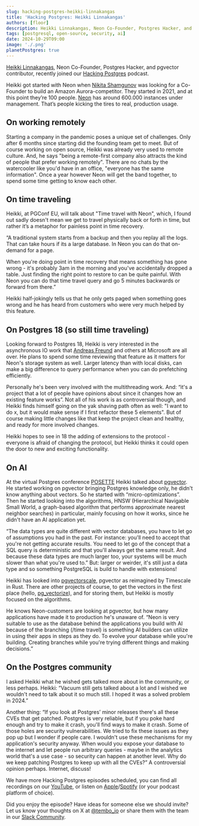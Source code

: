 ```yaml
---
slug: hacking-postgres-heikki-linnakangas
title: 'Hacking Postgres: Heikki Linnakangas'
authors: [floor]
description: Heikki Linnakangas, Neon Co-Founder, Postgres Hacker, and pgvector contributor, talks about backups, branching, AI, and security. 
tags: [postgresql, open-source, security, ai]
date: 2024-10-29T09:00
image: './.png'
planetPostgres: true
---
```


[Heikki Linnakangas](), Neon Co-Founder, Postgres Hacker, and pgvector contributor, recently joined our [Hacking Postgres](https://www.youtube.com/watch?v=9oKJrtqtu1M&list=PL11N188AYb_Z04oQJgllNEY5m7gCcY8tH) podcast.

Heikki got started with Neon when [Nikita Shamgunov](https://www.linkedin.com/in/nikitashamgunov/) was looking for a Co-Founder to build an Amazon Aurora-competitor. They started in 2021, and at this point they’re 100 people. [Neon]() has around 600.000 instances under management. That’s people kicking the tires to real, production usage.

## On working remotely

Starting a company in the pandemic poses a unique set of challenges. Only after 6 months since starting did the founding team get to meet. But of course working on open source, Heikki was already very used to remote culture. And, he says "being a remote-first company also attracts the kind of people that prefer working remotely". There are no chats by the watercooler like you'd have in an office, "everyone has the same information". Once a year however Neon will get the band together, to spend some time getting to know each other.

## On time traveling

Heikki, at PGConf EU, will talk about "Time travel with Neon", which, I found out sadly doesn't mean we get to travel physically back or forth in time, but rather it’s a metaphor for painless point in time recovery.

“A traditional system starts from a backup and then you replay all the logs. That can take hours if its a large database. In Neon you can do that on-demand for a page.

When you're doing point in time recovery that means something has gone wrong - it's probably 3am in the morning and you've accidentally dropped a table. Just finding the right point to restore to can be quite painful. With Neon you can do that time travel query and go 5 minutes backwards or forward from there.”

Heikki half-jokingly tells us that he only gets paged when something goes wrong and he has heard from customers who were very much helped by this feature.

## On Postgres 18 (so still time traveling)

Looking forward to Postgres 18, Heikki is very interested in the asynchronous IO work that [Andreas Freund](https://x.com/andresfreundtec) and others at Microsoft are all over. He plans to spend some time reviewing that feature as it matters for Neon's storage system as well. Larger latency than with local disks, can make a big difference to query performance when you can do prefetching efficiently.

Personally he's been very involved with the multithreading work. And: “it's a project that a lot of people have opinions about since it changes how an existing feature works”. Not all of his work is as controversial though, and Heikki finds himself going on the yak shaving path often as well: "I want to do x, but it would make sense if I first refactor these 5 elements". But of course making little changes like that keep the project clean and healthy, and ready for more involved changes.

Heikki hopes to see in 18 the adding of extensions to the protocol - everyone is afraid of changing the protocol, but Heikki thinks it could open the door to new and exciting functionality.

## On AI

At the virtual Postgres conference [POSETTE](https://www.citusdata.com/posette/2024/) Heikki talked about [pgvector](https://github.com/pgvector/pgvector). He started working on pgvector bringing Postgres knowledge only, he didn't know anything about vectors. So he started with “micro-optimizations”. Then he started looking into the algorithms, HNSW (Hierarchical Navigable Small World, a graph-based algorithm that performs approximate nearest neighbor searches) in particular, mainly focusing on how it works, since he didn't have an AI application yet.

“The data types are quite different with vector databases, you have to let go of assumptions you had in the past. For instance: you'll need to accept that you're not getting accurate results. You need to let go of the concept that a SQL query is deterministic and that you'll always get the same result. And because these data types are much larger too, your systems will be much slower than what you're used to.” But: larger or weirder, it's still just a data type and so something PostgreSQL is build to handle with extensions!

Heikki has looked into [pgvectorscale](https://github.com/timescale/pgvectorscale), pgvector as reimagined by Timescale in Rust. There are other projects of course, to get the vectors in the first place (hello, [pg_vectorize](https://github.com/tembo-io/pg_vectorize/)), and for storing them, but Heikki is mostly focused on the algorithms.

He knows Neon-customers are looking at pgvector, but how many applications have made it to production he's unaware of. “Neon is very suitable to use as the database behind the applications you build with AI because of the branching (/time travel) is something AI builders can utilize in using their apps in steps as they do. To evolve your database while you're building. Creating branches while you're trying different things and making decisions.”

## On the Postgres community

I asked Heikki what he wished gets talked more about in the community, or less perhaps. Heikki: “Vacuum still gets talked about a lot and I wished we wouldn't need to talk about it so much still. I hoped it was a solved problem in 2024.”

Another thing: “If you look at Postgres’ minor releases there's all these CVEs that get patched. Postgres is very reliable, but if you poke hard enough and try to make it crash, you'll find ways to make it crash. Some of those holes are security vulnerabilities. We tried to fix these issues as they pop up but I wonder if people care. I wouldn't use these mechanisms for my application's security anyway. When would you expose your database to the internet and let people run arbitrary queries - maybe in the analytics world that's a use case - so security can happen at another level. Why do we keep patching Postgres to keep up with all the CVEs?” A controversial opinion perhaps. Internet, discuss!

We have more Hacking Postgres episodes scheduled, you can find all recordings on our [YouTube](https://www.youtube.com/watch?v=9oKJrtqtu1M&list=PL11N188AYb_Z04oQJgllNEY5m7gCcY8tH), or listen on [Apple](https://podcasts.apple.com/us/podcast/hacking-postgres/id1710401793)/[Spotify](https://open.spotify.com/show/0YrYG1WCCw27Jtwt4dikLp) (or your podcast platform of choice).

Did you enjoy the episode? Have ideas for someone else we should invite? Let us know your thoughts on X at [@tembo_io](https://twitter.com/tembo_io) or share them with the team in our [Slack Community](https://join.slack.com/t/tembocommunity/shared_invite/zt-23o25qt91-AnZoC1jhLMLubwia4GeNGw).

